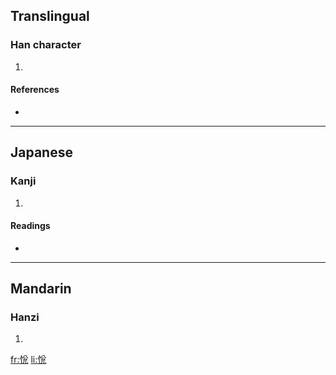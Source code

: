 ==Translingual==

===Han character===
{{Han char|rn=61|rad=心|as=06|sn=9|four=|canj=心金戈山 (PCIU)}}

# {{defn|Han|sort=心06}}

====References====
* {{Han ref|kx=0386.030|dkj=10605|dj=0718.040|hdz=42297.060|uh=6071|ud=24689}}

----

==Japanese==

===Kanji===
{{ja-kanji|grade=|rs=心06}}

# {{defn|Japanese}}

====Readings====
* {{ja-readings|on=[[えつ]] (etsu)|kun=[[よろこぶ]] (yorokobu)}}

----

==Mandarin==

===Hanzi===
{{cmn-hanzi|pin=[[yuè]] ([[yue4]])|wg=yüeh<sup>4</sup>}}

# {{defn|Mandarin}}

[[fr:恱]]
[[li:恱]]